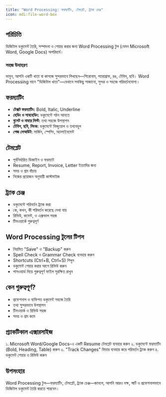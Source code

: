 ```yaml
---
title: "Word Processing: ফরম্যাটিং, টেমপ্লেট, ট্র্যাক চেঞ্জ"
icon: mdi:file-word-box
---
```


## পরিচিতি

ডিজিটাল ডকুমেন্ট তৈরি, সম্পাদনা ও শেয়ার করার জন্য Word Processing টুল (যেমন Microsoft Word, Google Docs) অপরিহার্য।

### সহজ উদাহরণ

ভাবুন, আপনি একটি খাতা বা কাগজে সুন্দরভাবে লিখছেন—শিরোনাম, প্যারাগ্রাফ, রঙ, টেবিল, ছবি। Word Processing মানে "ডিজিটাল খাতা"—যেখানে সবকিছু সাজানো, সুন্দর ও সহজে পরিবর্তনযোগ্য।

## ফরম্যাটিং

- **টেক্সট ফরম্যাটিং:** Bold, Italic, Underline
- **হেডিং ও সাবহেডিং:** ডকুমেন্টে গঠন আনতে
- **বুলেট ও নাম্বার লিস্ট:** তথ্য সহজে উপস্থাপন
- **টেবিল, ছবি, লিংক:** ডকুমেন্টে ভিজ্যুয়াল ও তথ্যবহুল
- **পেজ লেআউট:** মার্জিন, স্পেসিং, অ্যালাইনমেন্ট

## টেমপ্লেট

- পূর্বনির্ধারিত ডিজাইন ও ফরম্যাট
- Resume, Report, Invoice, Letter ইত্যাদির জন্য
- সময় ও শ্রম বাঁচায়
- নিজের প্রয়োজন অনুযায়ী কাস্টমাইজ

## ট্র্যাক চেঞ্জ

- ডকুমেন্টে পরিবর্তন ট্র্যাক করা
- কে, কখন, কী পরিবর্তন করেছে দেখা যায়
- রিভিউ, কমেন্ট, ও এপ্রুভাল সহজ
- টিমওয়ার্কে গুরুত্বপূর্ণ

## Word Processing টুলের টিপস

- নিয়মিত "Save" ও "Backup" করুন
- Spell Check ও Grammar Check ব্যবহার করুন
- Shortcuts (Ctrl+B, Ctrl+S) শিখুন
- ডকুমেন্ট শেয়ার করার আগে রিভিউ করুন
- পাসওয়ার্ড দিয়ে গুরুত্বপূর্ণ ফাইল সুরক্ষিত রাখুন

## কেন গুরুত্বপূর্ণ?

- প্রফেশনাল ও ব্যক্তিগত ডকুমেন্ট সহজে তৈরি
- তথ্য সুন্দরভাবে উপস্থাপন
- টিমওয়ার্ক ও রিভিউ সহজ
- সময় ও শ্রম কমে

## প্র্যাকটিকাল এক্সারসাইজ

১. Microsoft Word/Google Docs-এ একটি Resume টেমপ্লেট ব্যবহার করুন
২. ডকুমেন্টে ফরম্যাটিং (Bold, Heading, Table) করুন
৩. "Track Changes" ফিচার ব্যবহার করে পরিবর্তন ট্র্যাক করুন
৪. ডকুমেন্ট শেয়ার ও রিভিউ করুন

## উপসংহার

Word Processing টুল—ফরম্যাটিং, টেমপ্লেট, ট্র্যাক চেঞ্জ—জানলে, আপনি আরও দক্ষ, স্মার্ট ও প্রফেশনালভাবে ডিজিটাল ডকুমেন্ট তৈরি করতে পারবেন।
